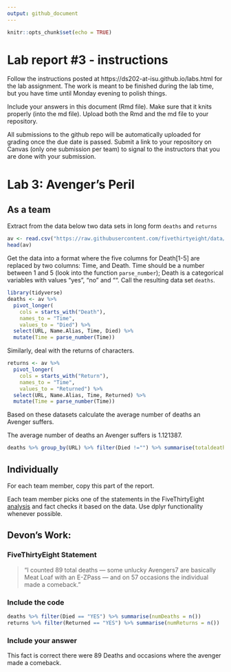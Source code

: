 ```yaml
---
output: github_document
---
```


<!-- README.md is generated from README.Rmd. Please edit the README.Rmd file -->


```r
knitr::opts_chunk$set(echo = TRUE)
```

# Lab report #3 - instructions

Follow the instructions posted at https://ds202-at-isu.github.io/labs.html for the lab assignment. The work is meant to be finished during the lab time, but you have time until Monday evening to polish things.

Include your answers in this document (Rmd file). Make sure that it knits properly (into the md file). Upload both the Rmd and the md file to your repository.  

All submissions to the github repo will be automatically uploaded for grading once the due date is passed.
Submit a link to your repository on Canvas (only one submission per team) to signal to the instructors that you are done with your submission.

# Lab 3: Avenger's Peril

## As a team

Extract from the data below two data sets in long form `deaths` and `returns`

```r
av <- read.csv("https://raw.githubusercontent.com/fivethirtyeight/data/master/avengers/avengers.csv", stringsAsFactors = FALSE)
head(av)
```

Get the data into a format where the five columns for Death[1-5] are replaced by two columns: Time, and Death. Time should be a number between 1 and 5 (look into the function `parse_number`); Death is a categorical variables with values "yes", "no" and "". Call the resulting data set `deaths`. 

```r
library(tidyverse)
deaths <- av %>% 
  pivot_longer(
    cols = starts_with("Death"), 
    names_to = "Time", 
    values_to = "Died") %>% 
  select(URL, Name.Alias, Time, Died) %>% 
  mutate(Time = parse_number(Time))
```

Similarly, deal with the returns of characters.

```r
returns <- av %>% 
  pivot_longer(
    cols = starts_with("Return"), 
    names_to = "Time", 
    values_to = "Returned") %>% 
  select(URL, Name.Alias, Time, Returned) %>% 
  mutate(Time = parse_number(Time)) 
```

Based on these datasets calculate the average number of deaths an Avenger suffers. 

The average number of deaths an Avenger suffers is 1.121387.

```r
deaths %>% group_by(URL) %>% filter(Died !="") %>% summarise(totaldeaths = n()) %>% summarise(totalavgdeaths = mean(totaldeaths, na.rm = TRUE))
```

## Individually

For each team member, copy this part of the report. 

Each team member picks one of the statements in the FiveThirtyEight [analysis](https://fivethirtyeight.com/features/avengers-death-comics-age-of-ultron/) and fact checks it based on the data. Use dplyr functionality whenever possible.

## Devon's Work:

### FiveThirtyEight Statement

> "I counted 89 total deaths — some unlucky Avengers7 are basically Meat Loaf with an E-ZPass — and on 57 occasions the individual made a comeback."

### Include the code

```r
deaths %>% filter(Died == "YES") %>% summarise(numDeaths = n())
returns %>% filter(Returned == "YES") %>% summarise(numReturns = n())
```
### Include your answer

This fact is correct there were 89 Deaths and occasions where the avenger made a comeback.
